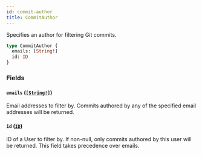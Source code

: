 ```yaml
---
id: commit-author
title: CommitAuthor
---
```


Specifies an author for filtering Git commits.

```graphql
type CommitAuthor {
  emails: [String!]
  id: ID
}
```

### Fields

#### `emails` ([`[String!]`](/docs/api/scalars/string))

Email addresses to filter by. Commits authored by any of the specified email addresses will be returned.

#### `id` ([`ID`](/docs/api/scalars/id))

ID of a User to filter by. If non-null, only commits authored by this user
will be returned. This field takes precedence over emails.
